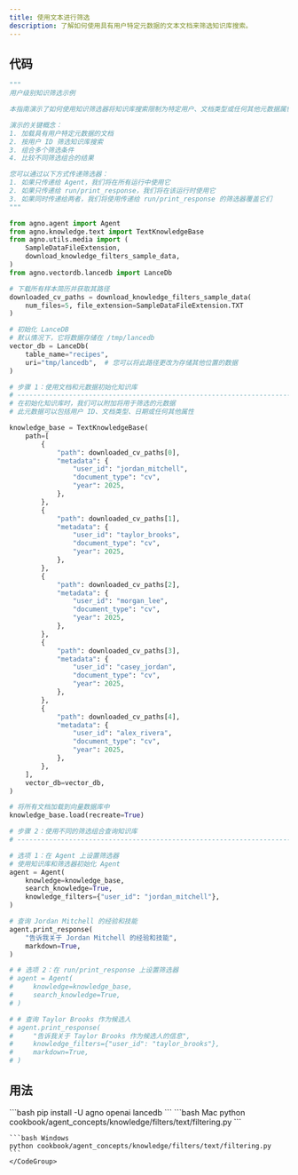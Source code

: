 ```yaml
---
title: 使用文本进行筛选
description: 了解如何使用具有用户特定元数据的文本文档来筛选知识库搜索。
---
```


## 代码

```python
"""
用户级别知识筛选示例

本指南演示了如何使用知识筛选器将知识库搜索限制为特定用户、文档类型或任何其他元数据属性。

演示的关键概念：
1. 加载具有用户特定元数据的文档
2. 按用户 ID 筛选知识库搜索
3. 组合多个筛选条件
4. 比较不同筛选组合的结果

您可以通过以下方式传递筛选器：
1. 如果只传递给 Agent，我们将在所有运行中使用它
2. 如果只传递给 run/print_response，我们将在该运行时使用它
3. 如果同时传递给两者，我们将使用传递给 run/print_response 的筛选器覆盖它们
"""

from agno.agent import Agent
from agno.knowledge.text import TextKnowledgeBase
from agno.utils.media import (
    SampleDataFileExtension,
    download_knowledge_filters_sample_data,
)
from agno.vectordb.lancedb import LanceDb

# 下载所有样本简历并获取其路径
downloaded_cv_paths = download_knowledge_filters_sample_data(
    num_files=5, file_extension=SampleDataFileExtension.TXT
)

# 初始化 LanceDB
# 默认情况下，它将数据存储在 /tmp/lancedb
vector_db = LanceDb(
    table_name="recipes",
    uri="tmp/lancedb",  # 您可以将此路径更改为存储其他位置的数据
)

# 步骤 1：使用文档和元数据初始化知识库
# ------------------------------------------------------------------------------
# 在初始化知识库时，我们可以附加将用于筛选的元数据
# 此元数据可以包括用户 ID、文档类型、日期或任何其他属性

knowledge_base = TextKnowledgeBase(
    path=[
        {
            "path": downloaded_cv_paths[0],
            "metadata": {
                "user_id": "jordan_mitchell",
                "document_type": "cv",
                "year": 2025,
            },
        },
        {
            "path": downloaded_cv_paths[1],
            "metadata": {
                "user_id": "taylor_brooks",
                "document_type": "cv",
                "year": 2025,
            },
        },
        {
            "path": downloaded_cv_paths[2],
            "metadata": {
                "user_id": "morgan_lee",
                "document_type": "cv",
                "year": 2025,
            },
        },
        {
            "path": downloaded_cv_paths[3],
            "metadata": {
                "user_id": "casey_jordan",
                "document_type": "cv",
                "year": 2025,
            },
        },
        {
            "path": downloaded_cv_paths[4],
            "metadata": {
                "user_id": "alex_rivera",
                "document_type": "cv",
                "year": 2025,
            },
        },
    ],
    vector_db=vector_db,
)

# 将所有文档加载到向量数据库中
knowledge_base.load(recreate=True)

# 步骤 2：使用不同的筛选组合查询知识库
# ------------------------------------------------------------------------------

# 选项 1：在 Agent 上设置筛选器
# 使用知识库和筛选器初始化 Agent
agent = Agent(
    knowledge=knowledge_base,
    search_knowledge=True,
    knowledge_filters={"user_id": "jordan_mitchell"},
)

# 查询 Jordan Mitchell 的经验和技能
agent.print_response(
    "告诉我关于 Jordan Mitchell 的经验和技能",
    markdown=True,
)

# # 选项 2：在 run/print_response 上设置筛选器
# agent = Agent(
#     knowledge=knowledge_base,
#     search_knowledge=True,
# )

# # 查询 Taylor Brooks 作为候选人
# agent.print_response(
#     "告诉我关于 Taylor Brooks 作为候选人的信息",
#     knowledge_filters={"user_id": "taylor_brooks"},
#     markdown=True,
# )
```

## 用法

<Steps>
  <Step title="安装库">
    ```bash
    pip install -U agno openai lancedb
    ```
  </Step>

  <Step title="运行示例">
    <CodeGroup>
    ```bash Mac
    python cookbook/agent_concepts/knowledge/filters/text/filtering.py
    ```

    ```bash Windows
    python cookbook/agent_concepts/knowledge/filters/text/filtering.py
    ```
    </CodeGroup>
  </Step>
</Steps>